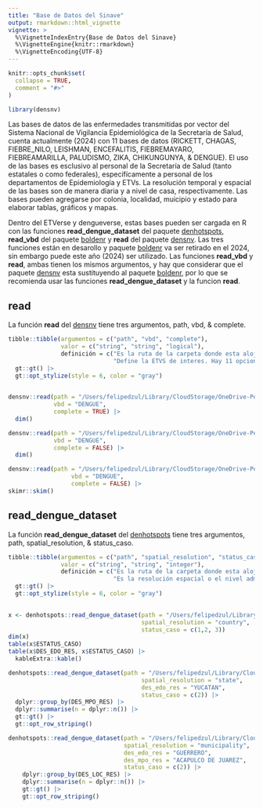 ```yaml
---
title: "Base de Datos del Sinave"
output: rmarkdown::html_vignette
vignette: >
  %\VignetteIndexEntry{Base de Datos del Sinave}
  %\VignetteEngine{knitr::rmarkdown}
  %\VignetteEncoding{UTF-8}
---
```


```r
knitr::opts_chunk$set(
  collapse = TRUE,
  comment = "#>"
)
```

```r
library(densnv)
```

Las bases de datos de las enfermedades transmitidas por vector del Sistema Nacional de Vigilancia Epidemiológica de la Secretaría de Salud, cuenta actualmente (2024) con 11 bases de datos (RICKETT, CHAGAS, FIEBRE_NILO, LEISHMAN, ENCEFALITIS, FIEBREMAYARO, FIEBREAMARILLA, PALUDISMO, ZIKA, CHIKUNGUNYA, & DENGUE). El uso de las bases es esclusivo al personal de la Secretaría de Salud (tanto estatales o como federales), especifícamente a personal de los departamentos de Epidemiología y ETVs. La resolución temporal y espacial de las bases son de manera diaria y a nivel de casa, respectivamente. Las bases pueden agregarse por colonia, localidad, muicipio y estado para elaborar tablas, gráficos y mapas.

Dentro del ETVerse y dengueverse, estas bases pueden ser cargada en R con las funciones **read_dengue_dataset** del paquete [denhotspots](https://fdzul.github.io/denhotspots/), **read_vbd** del paquete [boldenr](https://fdzul.github.io/boldenr/) y **read** del paquete [densnv](https://fdzul.github.io/densnv/). Las tres funciones están en desarollo y paquete [boldenr](https://fdzul.github.io/boldenr/) va ser retirado en el 2024, sin embargo puede este año (2024) ser utilizado. Las funciones **read_vbd** y **read**, ambas tienen los mismos argumentos, y hay que considerar que el paquete [densnv](https://fdzul.github.io/densnv/) esta sustituyendo al paquete [boldenr](https://fdzul.github.io/boldenr/), por lo que se recomienda usar las funciones **read_dengue_dataset** y la funcion **read**.

## **read**

La función **read** del [densnv](https://fdzul.github.io/densnv/) tiene tres argumentos, path, vbd, & complete.

```r
tibble::tibble(argumentos = c("path", "vbd", "complete"),
               valor = c("string", "string", "logical"),
               definición = c("Es la ruta de la carpeta donde esta alojado el archivo txt",
                              "Define la ETVS de interes. Hay 11 opciones (RICKETT, CHAGAS, FIEBRE_NILO, LEISHMAN, ENCEFALITIS, FIEBREMAYARO, FIEBREAMARILLA, PALUDISMO, ZIKA, CHIKUNGUNYA, & DENGUE)", "Es un valor lógico para definir si sube varias bases de datos de la misma ETV de diferentes años o diferentes ETVs del mismo año, o diferentes ETVs de diferentes años, de lo contrario solo sube una ETV completa" )) |>
  gt::gt() |>
  gt::opt_stylize(style = 6, color = "gray")
  
```


```r
densnv::read(path = "/Users/felipedzul/Library/CloudStorage/OneDrive-Personal/datasets/DGE/denv/2024",
             vbd = "DENGUE", 
             complete = TRUE) |>
  dim()


```

```r
densnv::read(path = "/Users/felipedzul/Library/CloudStorage/OneDrive-Personal/datasets/DGE/denv/2024",
             vbd = "DENGUE", 
             complete = FALSE) |>
  dim()
```


```r
densnv::read(path = "/Users/felipedzul/Library/CloudStorage/OneDrive-Personal/datasets/DGE/denv/2024",
                  vbd = "DENGUE", 
                  complete = FALSE) |>
skimr::skim()

```

## **read_dengue_dataset**

La función **read_dengue_dataset** del [denhotspots](https://fdzul.github.io/denhotspots/) tiene tres argumentos, path, spatial_resolution, & status_caso.

```r
tibble::tibble(argumentos = c("path", "spatial_resolution", "status_caso"),
               valor = c("string", "string", "integer"),
               definición = c("Es la ruta de la carpeta donde esta alojado el archivo txt",
                              "Es la resolución espacial o el nivel administrativo. Las opciones son country, state & municipality", "Es la condición de casos, y tiene tres opciones: 1 probable, 2 confirmado y descartado")) |>
  gt::gt() |>
  gt::opt_stylize(style = 6, color = "gray")
  
```


```r
x <- denhotspots::read_dengue_dataset(path = "/Users/felipedzul/Library/CloudStorage/OneDrive-Personal/datasets/DGE/denv/2024/DENGUE2_.txt",
                                      spatial_resolution = "country",
                                      status_caso = c(1,2, 3))
dim(x)
table(x$ESTATUS_CASO)
table(x$DES_EDO_RES, x$ESTATUS_CASO) |>
  kableExtra::kable()
```

```r
denhotspots::read_dengue_dataset(path = "/Users/felipedzul/Library/CloudStorage/OneDrive-Personal/datasets/DGE/denv/2024/DENGUE2_.txt",
                                      spatial_resolution = "state",
                                      des_edo_res = "YUCATAN",
                                      status_caso = c(2)) |>
  dplyr::group_by(DES_MPO_RES) |>
  dplyr::summarise(n = dplyr::n()) |>
  gt::gt() |>
  gt::opt_row_striping()
```


```r
denhotspots::read_dengue_dataset(path = "/Users/felipedzul/Library/CloudStorage/OneDrive-Personal/datasets/DGE/denv/2024/DENGUE2_.txt",
                                 spatial_resolution = "municipality",
                                 des_edo_res = "GUERRERO",
                                 des_mpo_res = "ACAPULCO DE JUAREZ",
                                 status_caso = c(2)) |>
    dplyr::group_by(DES_LOC_RES) |>
    dplyr::summarise(n = dplyr::n()) |>
    gt::gt() |>
    gt::opt_row_striping()
```


